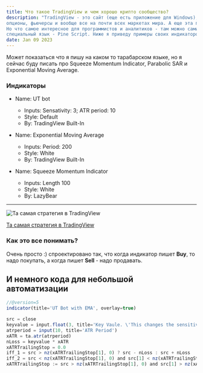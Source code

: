 ```yaml
---
title: Что такое TradingView и чем хорошо крипто сообщество?
description: "TradingView - это сайт (еще есть приложение для Windows), где можно смотреть и анализировать любые графики, не только крипто, но и акции,
опционы, фьючерсы и вообще все на почти всех маркетах мира. А еще эта платформа дает возможность использовать стратегии и индикаторы других пользовталей. 
Но что самое интересное для программистов и аналитиков - там можно самим разработывать свои собственные стратегии и индикаторы. Для этого используется 
специальный язык - Pine Script. Ниже я приведу примеры своих индикаторов, которые создавала на TradingView. "
date: Jan 09 2023
---
```


Может показаться что я пишу на каком то тарабарском языке, но я сейчас буду писать про Squeeze Momentum Indicator, Parabolic SAR и Exponential Moving Average. 

### Индикаторы

- Name: UT bot
  - Inputs: Sensativity: 3; ATR period: 10
  - Style: Default
  - By: TradingView Built-In

- Name: Exponential Moving Average
  - Inputs: Period: 200
  - Style: White
  - By: TradingView Built-In

- Name: Squeeze Momentum Indicator
  - Inputs: Length 100
  - Style: White
  - By: LazyBear

---

![Та самая стратегия в TradingView](/pics/Screenshot_3.png "Стратегия")

[Та самая стратегия в TradingView](https://github.com/AnnaKh85/MyTradingJourney/blob/main/posts/pics/Screenshot_3.png?raw=true)

### Как это все понимать?

Очень просто :) спроектировано так, что когда индикатор пишет **Buy**, то надо покупать, а когда пишет **Sell** - надо продавать.

## И немного кода для небольшой автоматизации

```js
//@version=5
indicator(title='UT Bot with EMA', overlay=true)

src = close
keyvalue = input.float(3, title='Key Vaule. \'This changes the sensitivity\'', step=.5)
atrperiod = input(10, title='ATR Period')
xATR = ta.atr(atrperiod)
nLoss = keyvalue * xATR
xATRTrailingStop = 0.0
iff_1 = src > nz(xATRTrailingStop[1], 0) ? src - nLoss : src + nLoss
iff_2 = src < nz(xATRTrailingStop[1], 0) and src[1] < nz(xATRTrailingStop[1], 0) ? math.min(nz(xATRTrailingStop[1]), src + nLoss) : iff_1
xATRTrailingStop := src > nz(xATRTrailingStop[1], 0) and src[1] > nz(xATRTrailingStop[1], 0) ? math.max(nz(xATRTrailingStop[1]), src - nLoss) : iff_2
```
